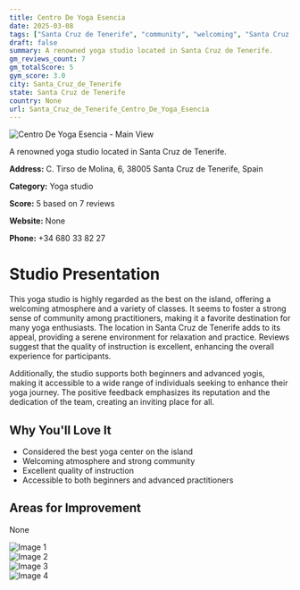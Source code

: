 ```yaml
---
title: Centro De Yoga Esencia
date: 2025-03-08
tags: ["Santa Cruz de Tenerife", "community", "welcoming", "Santa Cruz de Tenerife"]  
draft: false
summary: A renowned yoga studio located in Santa Cruz de Tenerife.
gm_reviews_count: 7
gm_totalScore: 5
gym_score: 3.0
city: Santa_Cruz_de_Tenerife
state: Santa Cruz de Tenerife
country: None
url: Santa_Cruz_de_Tenerife_Centro_De_Yoga_Esencia
---
```


<div className="aspect-[16/9] relative my-8">
  <img 
    src="https://lh5.googleusercontent.com/p/AF1QipOTc10nDhCYQrASgC-RJs33C38RzMRwNubUo_dq=w1920-h1080-k-no"
    alt="Centro De Yoga Esencia - Main View"
    className="object-cover absolute inset-0 w-full h-full rounded-lg"
  />
</div>

A renowned yoga studio located in Santa Cruz de Tenerife.

**Address:** C. Tirso de Molina, 6, 38005 Santa Cruz de Tenerife, Spain

**Category:** Yoga studio

**Score:** 5 based on 7 reviews

**Website:** None

**Phone:** +34 680 33 82 27

# Studio Presentation

This yoga studio is highly regarded as the best on the island, offering a welcoming atmosphere and a variety of classes. It seems to foster a strong sense of community among practitioners, making it a favorite destination for many yoga enthusiasts. The location in Santa Cruz de Tenerife adds to its appeal, providing a serene environment for relaxation and practice. Reviews suggest that the quality of instruction is excellent, enhancing the overall experience for participants.

Additionally, the studio supports both beginners and advanced yogis, making it accessible to a wide range of individuals seeking to enhance their yoga journey. The positive feedback emphasizes its reputation and the dedication of the team, creating an inviting place for all.

## Why You'll Love It

- Considered the best yoga center on the island
- Welcoming atmosphere and strong community
- Excellent quality of instruction
- Accessible to both beginners and advanced practitioners

## Areas for Improvement

None

<div className="grid grid-cols-1 xl:grid-cols-2 gap-4 my-8">
<div className="aspect-[4/3] relative"><img src="https://lh5.googleusercontent.com/p/AF1QipPs1oxGZ6pdaVkZrlo63MNXNdza5jW1svlgaH0S=w1920-h1080-k-no" alt="Image 1" className="object-cover absolute inset-0 w-full h-full rounded-lg" /></div>
<div className="aspect-[4/3] relative"><img src="https://lh5.googleusercontent.com/p/AF1QipM3UNxvgp_5kAL8Zb3NG9SW40MWgffNq98qYji8=w1920-h1080-k-no" alt="Image 2" className="object-cover absolute inset-0 w-full h-full rounded-lg" /></div>
<div className="aspect-[4/3] relative"><img src="https://lh5.googleusercontent.com/p/AF1QipM33XmzMwaCDhZPBVqbj2MdvFFjhi74fGavXPfZ=w1920-h1080-k-no" alt="Image 3" className="object-cover absolute inset-0 w-full h-full rounded-lg" /></div>
<div className="aspect-[4/3] relative"><img src="https://lh5.googleusercontent.com/p/AF1QipOOnw7hHGcp8vq_rq7wflVv6vKt4gVoGO7U-KcX=w1920-h1080-k-no" alt="Image 4" className="object-cover absolute inset-0 w-full h-full rounded-lg" /></div>
</div>